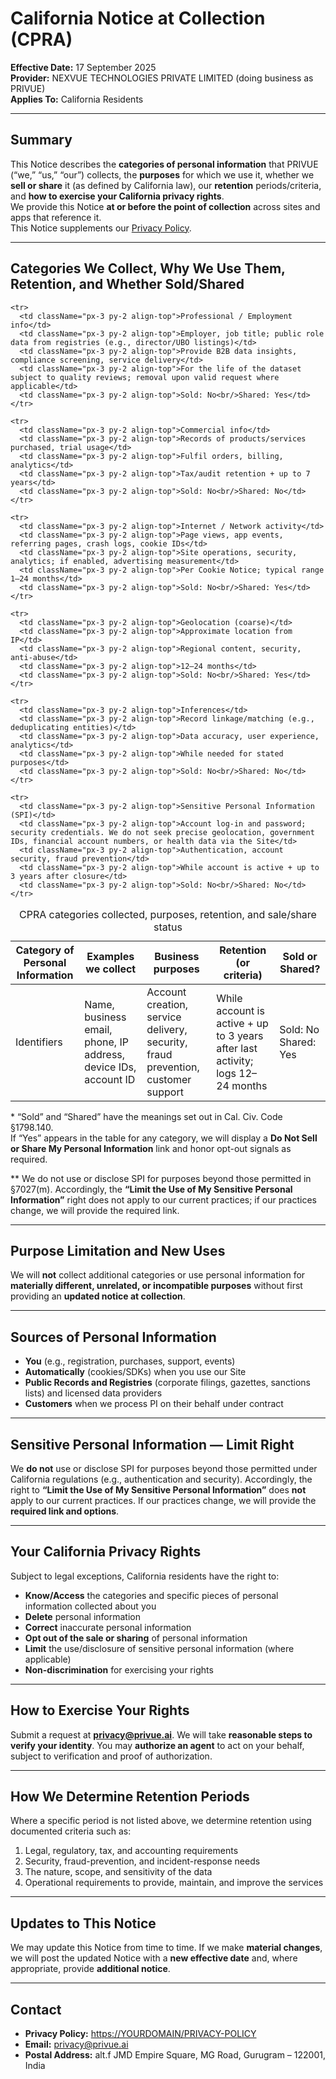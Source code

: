# California Notice at Collection (CPRA)

**Effective Date:** 17 September 2025  
**Provider:** NEXVUE TECHNOLOGIES PRIVATE LIMITED (doing business as PRIVUE)  
**Applies To:** California Residents

---

## Summary

This Notice describes the **categories of personal information** that PRIVUE (“we,” “us,” “our”) collects, the **purposes** for which we use it, whether we **sell or share** it (as defined by California law), our **retention** periods/criteria, and **how to exercise your California privacy rights**.  
We provide this Notice **at or before the point of collection** across sites and apps that reference it.  
This Notice supplements our [Privacy Policy](https://YOURDOMAIN/PRIVACY-POLICY).

---

## Categories We Collect, Why We Use Them, Retention, and Whether Sold/Shared

<table className="min-w-full text-[13px]">
  <caption className="sr-only">CPRA categories collected, purposes, retention, and sale/share status</caption>

<thead>
  <tr>
    <th className="border-b px-3 py-2">Category of Personal Information</th>
    <th className="border-b px-3 py-2">Examples we collect</th>
    <th className="border-b px-3 py-2">Business purposes</th>
    <th className="border-b px-3 py-2">Retention (or criteria)</th>
    <th className="border-b px-3 py-2">Sold or Shared?</th>
  </tr>
</thead>

  <tbody>
    <tr>
      <td className="px-3 py-2 align-top">Identifiers</td>
      <td className="px-3 py-2 align-top">Name, business email, phone, IP address, device IDs, account ID</td>
      <td className="px-3 py-2 align-top">Account creation, service delivery, security, fraud prevention, customer support</td>
      <td className="px-3 py-2 align-top">While account is active + up to 3 years after last activity; logs 12–24 months</td>
      <td className="px-3 py-2 align-top">Sold: No<br/>Shared: Yes</td>
    </tr>

    <tr>
      <td className="px-3 py-2 align-top">Professional / Employment info</td>
      <td className="px-3 py-2 align-top">Employer, job title; public role data from registries (e.g., director/UBO listings)</td>
      <td className="px-3 py-2 align-top">Provide B2B data insights, compliance screening, service delivery</td>
      <td className="px-3 py-2 align-top">For the life of the dataset subject to quality reviews; removal upon valid request where applicable</td>
      <td className="px-3 py-2 align-top">Sold: No<br/>Shared: Yes</td>
    </tr>

    <tr>
      <td className="px-3 py-2 align-top">Commercial info</td>
      <td className="px-3 py-2 align-top">Records of products/services purchased, trial usage</td>
      <td className="px-3 py-2 align-top">Fulfil orders, billing, analytics</td>
      <td className="px-3 py-2 align-top">Tax/audit retention + up to 7 years</td>
      <td className="px-3 py-2 align-top">Sold: No<br/>Shared: No</td>
    </tr>

    <tr>
      <td className="px-3 py-2 align-top">Internet / Network activity</td>
      <td className="px-3 py-2 align-top">Page views, app events, referring pages, crash logs, cookie IDs</td>
      <td className="px-3 py-2 align-top">Site operations, security, analytics; if enabled, advertising measurement</td>
      <td className="px-3 py-2 align-top">Per Cookie Notice; typical range 1–24 months</td>
      <td className="px-3 py-2 align-top">Sold: No<br/>Shared: Yes</td>
    </tr>

    <tr>
      <td className="px-3 py-2 align-top">Geolocation (coarse)</td>
      <td className="px-3 py-2 align-top">Approximate location from IP</td>
      <td className="px-3 py-2 align-top">Regional content, security, anti-abuse</td>
      <td className="px-3 py-2 align-top">12–24 months</td>
      <td className="px-3 py-2 align-top">Sold: No<br/>Shared: Yes</td>
    </tr>

    <tr>
      <td className="px-3 py-2 align-top">Inferences</td>
      <td className="px-3 py-2 align-top">Record linkage/matching (e.g., deduplicating entities)</td>
      <td className="px-3 py-2 align-top">Data accuracy, user experience, analytics</td>
      <td className="px-3 py-2 align-top">While needed for stated purposes</td>
      <td className="px-3 py-2 align-top">Sold: No<br/>Shared: No</td>
    </tr>

    <tr>
      <td className="px-3 py-2 align-top">Sensitive Personal Information (SPI)</td>
      <td className="px-3 py-2 align-top">Account log-in and password; security credentials. We do not seek precise geolocation, government IDs, financial account numbers, or health data via the Site</td>
      <td className="px-3 py-2 align-top">Authentication, account security, fraud prevention</td>
      <td className="px-3 py-2 align-top">While account is active + up to 3 years after closure</td>
      <td className="px-3 py-2 align-top">Sold: No<br/>Shared: No</td>
    </tr>

  </tbody>
</table>

\* “Sold” and “Shared” have the meanings set out in Cal. Civ. Code §1798.140.  
If “Yes” appears in the table for any category, we will display a **Do Not Sell or Share My Personal Information** link and honor opt-out signals as required.

\*\* We do not use or disclose SPI for purposes beyond those permitted in §7027(m). Accordingly, the **“Limit the Use of My Sensitive Personal Information”** right does not apply to our current practices; if our practices change, we will provide the required link.

---

## Purpose Limitation and New Uses

We will **not** collect additional categories or use personal information for **materially different, unrelated, or incompatible purposes** without first providing an **updated notice at collection**.

---

## Sources of Personal Information

- **You** (e.g., registration, purchases, support, events)
- **Automatically** (cookies/SDKs) when you use our Site
- **Public Records and Registries** (corporate filings, gazettes, sanctions lists) and licensed data providers
- **Customers** when we process PI on their behalf under contract

---

## Sensitive Personal Information — Limit Right

We **do not** use or disclose SPI for purposes beyond those permitted under California regulations (e.g., authentication and security). Accordingly, the right to **“Limit the Use of My Sensitive Personal Information”** does **not** apply to our current practices. If our practices change, we will provide the **required link and options**.

---

## Your California Privacy Rights

Subject to legal exceptions, California residents have the right to:

- **Know/Access** the categories and specific pieces of personal information collected about you
- **Delete** personal information
- **Correct** inaccurate personal information
- **Opt out of the sale or sharing** of personal information
- **Limit** the use/disclosure of sensitive personal information (where applicable)
- **Non-discrimination** for exercising your rights

---

## How to Exercise Your Rights

Submit a request at **privacy@privue.ai**. We will take **reasonable steps to verify your identity**. You may **authorize an agent** to act on your behalf, subject to verification and proof of authorization.

---

## How We Determine Retention Periods

Where a specific period is not listed above, we determine retention using documented criteria such as:

1. Legal, regulatory, tax, and accounting requirements
2. Security, fraud-prevention, and incident-response needs
3. The nature, scope, and sensitivity of the data
4. Operational requirements to provide, maintain, and improve the services

---

## Updates to This Notice

We may update this Notice from time to time. If we make **material changes**, we will post the updated Notice with a **new effective date** and, where appropriate, provide **additional notice**.

---

## Contact

- **Privacy Policy:** [https://YOURDOMAIN/PRIVACY-POLICY](https://YOURDOMAIN/PRIVACY-POLICY)
- **Email:** privacy@privue.ai
- **Postal Address:** alt.f JMD Empire Square, MG Road, Gurugram – 122001, India
